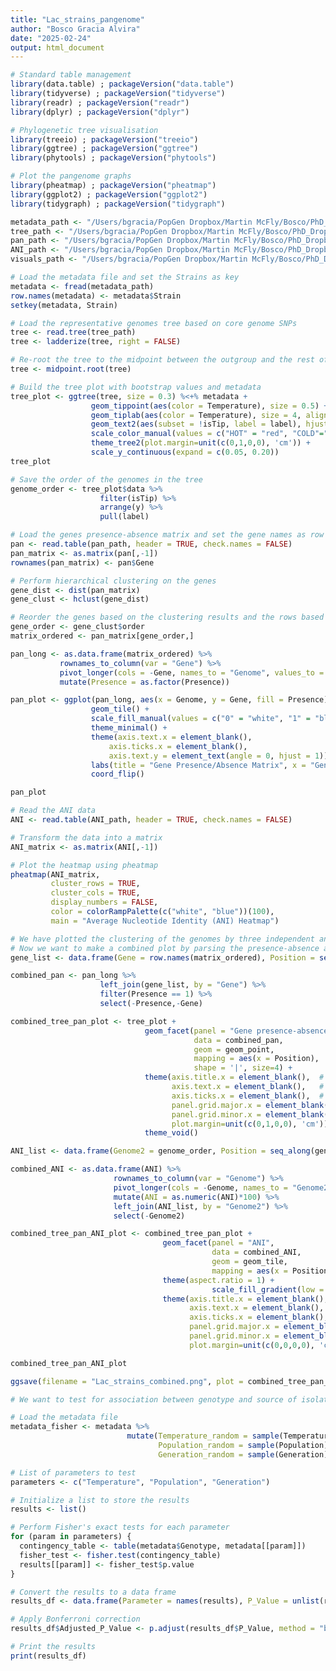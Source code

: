 ```yaml
---
title: "Lac_strains_pangenome"
author: "Bosco Gracia Alvira"
date: "2025-02-24"
output: html_document
---
```



```r

# Standard table management
library(data.table) ; packageVersion("data.table")
library(tidyverse) ; packageVersion("tidyverse")
library(readr) ; packageVersion("readr")
library(dplyr) ; packageVersion("dplyr")

# Phylogenetic tree visualisation
library(treeio) ; packageVersion("treeio")
library(ggtree) ; packageVersion("ggtree")
library(phytools) ; packageVersion("phytools")

# Plot the pangenome graphs
library(pheatmap) ; packageVersion("pheatmap")
library(ggplot2) ; packageVersion("ggplot2")
library(tidygraph) ; packageVersion("tidygraph")

```


```r

metadata_path <- "/Users/bgracia/PopGen Dropbox/Martin McFly/Bosco/PhD_Dropbox/Microbiome_pangenomic_analysis/data/Lactiplantibacillus_plantarum/Pangenomic_strains/metadata.tsv"
tree_path <- "/Users/bgracia/PopGen Dropbox/Martin McFly/Bosco/PhD_Dropbox/Microbiome_pangenomic_analysis/data/Lactiplantibacillus_plantarum/Pangenomic_strains/snp-sites/Lpla.phylip.treefile"
pan_path <- "/Users/bgracia/PopGen Dropbox/Martin McFly/Bosco/PhD_Dropbox/Microbiome_pangenomic_analysis/data/Lactiplantibacillus_plantarum/Pangenomic_strains/roary/gene_presence_absence.Rtab"
ANI_path <- "/Users/bgracia/PopGen Dropbox/Martin McFly/Bosco/PhD_Dropbox/Microbiome_pangenomic_analysis/data/Lactiplantibacillus_plantarum/Pangenomic_strains/pyANI/ANIb_percentage_identity.tab"
visuals_path <- "/Users/bgracia/PopGen Dropbox/Martin McFly/Bosco/PhD_Dropbox/Microbiome_pangenomic_analysis/visuals"

```

```r
  
# Load the metadata file and set the Strains as key
metadata <- fread(metadata_path)
row.names(metadata) <- metadata$Strain
setkey(metadata, Strain)

# Load the representative genomes tree based on core genome SNPs
tree <- read.tree(tree_path)
tree <- ladderize(tree, right = FALSE)

# Re-root the tree to the midpoint between the outgroup and the rest of the tree
tree <- midpoint.root(tree)

# Build the tree plot with bootstrap values and metadata
tree_plot <- ggtree(tree, size = 0.3) %<+% metadata + 
                  geom_tippoint(aes(color = Temperature), size = 0.5) +
                  geom_tiplab(aes(color = Temperature), size = 4, align = TRUE) +
                  geom_text2(aes(subset = !isTip, label = label), hjust = 1.2, vjust = -0.5, size = 2) +
                  scale_color_manual(values = c("HOT" = "red", "COLD"="blue", "BASE"="grey")) +
                  theme_tree2(plot.margin=unit(c(0,1,0,0), 'cm')) +
                  scale_y_continuous(expand = c(0.05, 0.20))
tree_plot

# Save the order of the genomes in the tree
genome_order <- tree_plot$data %>%
                    filter(isTip) %>%
                    arrange(y) %>%
                    pull(label)

```

```r

# Load the genes presence-absence matrix and set the gene names as row names
pan <- read.table(pan_path, header = TRUE, check.names = FALSE) 
pan_matrix <- as.matrix(pan[,-1])
rownames(pan_matrix) <- pan$Gene

# Perform hierarchical clustering on the genes
gene_dist <- dist(pan_matrix)
gene_clust <- hclust(gene_dist)

# Reorder the genes based on the clustering results and the rows based on phylogeny
gene_order <- gene_clust$order
matrix_ordered <- pan_matrix[gene_order,]

pan_long <- as.data.frame(matrix_ordered) %>% 
           rownames_to_column(var = "Gene") %>%
           pivot_longer(cols = -Gene, names_to = "Genome", values_to = "Presence") %>%
           mutate(Presence = as.factor(Presence))

pan_plot <- ggplot(pan_long, aes(x = Genome, y = Gene, fill = Presence)) +
                  geom_tile() +
                  scale_fill_manual(values = c("0" = "white", "1" = "blue")) +
                  theme_minimal() +
                  theme(axis.text.x = element_blank(),
                      axis.ticks.x = element_blank(),
                      axis.text.y = element_text(angle = 0, hjust = 1)) +
                  labs(title = "Gene Presence/Absence Matrix", x = "Genome", y = "Gene") +
                  coord_flip()

pan_plot

```


```r

# Read the ANI data
ANI <- read.table(ANI_path, header = TRUE, check.names = FALSE) 

# Transform the data into a matrix
ANI_matrix <- as.matrix(ANI[,-1])

# Plot the heatmap using pheatmap
pheatmap(ANI_matrix, 
         cluster_rows = TRUE, 
         cluster_cols = TRUE, 
         display_numbers = FALSE, 
         color = colorRampPalette(c("white", "blue"))(100),
         main = "Average Nucleotide Identity (ANI) Heatmap")

```


```r

# We have plotted the clustering of the genomes by three independent analyses.
# Now we want to make a combined plot by parsing the presence-absence and ANI info to the phylogenetic tree
gene_list <- data.frame(Gene = row.names(matrix_ordered), Position = seq_along(row.names(matrix_ordered)))

combined_pan <- pan_long %>%
                    left_join(gene_list, by = "Gene") %>% 
                    filter(Presence == 1) %>% 
                    select(-Presence,-Gene)

combined_tree_pan_plot <- tree_plot + 
                              geom_facet(panel = "Gene presence-absence", 
                                         data = combined_pan, 
                                         geom = geom_point, 
                                         mapping = aes(x = Position), 
                                         shape = '|', size=4) +
                              theme(axis.title.x = element_blank(),  # Remove x-axis title
                                    axis.text.x = element_blank(),   # Remove x-axis labels
                                    axis.ticks.x = element_blank(),  # Remove x-axis ticks
                                    panel.grid.major.x = element_blank(),  # Remove major grid lines
                                    panel.grid.minor.x = element_blank(),
                                    plot.margin=unit(c(0,1,0,0), 'cm')) +
                              theme_void()

ANI_list <- data.frame(Genome2 = genome_order, Position = seq_along(genome_order))

combined_ANI <- as.data.frame(ANI) %>% 
                       rownames_to_column(var = "Genome") %>%
                       pivot_longer(cols = -Genome, names_to = "Genome2", values_to = "ANI") %>%
                       mutate(ANI = as.numeric(ANI)*100) %>% 
                       left_join(ANI_list, by = "Genome2") %>% 
                       select(-Genome2)

combined_tree_pan_ANI_plot <- combined_tree_pan_plot +
                                  geom_facet(panel = "ANI", 
                                             data = combined_ANI, 
                                             geom = geom_tile, 
                                             mapping = aes(x = Position, fill = ANI)) +
                                  theme(aspect.ratio = 1) + 
                                             scale_fill_gradient(low = "purple", high = "yellow") +
                                  theme(axis.title.x = element_blank(),
                                        axis.text.x = element_blank(),
                                        axis.ticks.x = element_blank(),
                                        panel.grid.major.x = element_blank(),
                                        panel.grid.minor.x = element_blank(),
                                        plot.margin=unit(c(0,0,0,0), 'cm'))

combined_tree_pan_ANI_plot

ggsave(filename = "Lac_strains_combined.png", plot = combined_tree_pan_ANI_plot, path = visuals_path, width = 25, height = 10, dpi = 300)

```

```r

# We want to test for association between genotype and source of isolation of the isolates. In particular, we want to test if there is a significant association between the temperature regime of isolation and the genotype of the strain.

# Load the metadata file
metadata_fisher <- metadata %>% 
                          mutate(Temperature_random = sample(Temperature),
                                 Population_random = sample(Population),
                                 Generation_random = sample(Generation))

# List of parameters to test
parameters <- c("Temperature", "Population", "Generation")

# Initialize a list to store the results
results <- list()

# Perform Fisher's exact tests for each parameter
for (param in parameters) {
  contingency_table <- table(metadata$Genotype, metadata[[param]])
  fisher_test <- fisher.test(contingency_table)
  results[[param]] <- fisher_test$p.value
}

# Convert the results to a data frame
results_df <- data.frame(Parameter = names(results), P_Value = unlist(results))

# Apply Bonferroni correction
results_df$Adjusted_P_Value <- p.adjust(results_df$P_Value, method = "bonferroni")

# Print the results
print(results_df)

```